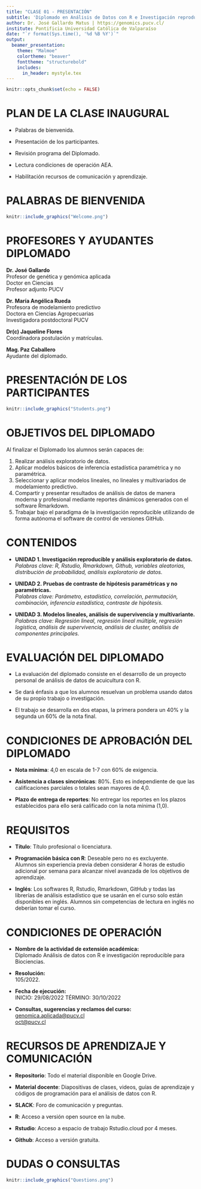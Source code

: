 ```yaml
---
title: "CLASE 01 - PRESENTACIÓN"
subtitle: 'Diplomado en Análisis de Datos con R e Investigación reproducible para Biociencias.'
author: Dr. José Gallardo Matus | https://genomics.pucv.cl/
institute: Pontificia Universidad Católica de Valparaíso 
date: "`r format(Sys.time(), '%d %B %Y')`"
output: 
  beamer_presentation:
    theme: "Malmoe"
    colortheme: "beaver"
    fonttheme: "structurebold"
    includes:
      in_header: mystyle.tex
---
```


```r
knitr::opts_chunk$set(echo = FALSE)
```

# PLAN DE LA CLASE INAUGURAL

- Palabras de bienvenida.

- Presentación de los participantes.

- Revisión programa del Diplomado.

- Lectura condiciones de operación AEA.

- Habilitación recursos de comunicación y aprendizaje.


# PALABRAS DE BIENVENIDA

```r
knitr::include_graphics("Welcome.png")
```

# PROFESORES Y AYUDANTES DIPLOMADO

**Dr. José Gallardo**  
Profesor de genética y genómica aplicada  
Doctor en Ciencias    
Profesor adjunto PUCV  

**Dr. María Angélica Rueda**  
Profesora de modelamiento predictivo   
Doctora en Ciencias Agropecuarias  
Investigadora postdoctoral PUCV

**Dr(c) Jaqueline Flores**  
Coordinadora postulación y matrículas.

**Mag. Paz Caballero**  
Ayudante del diplomado.

# PRESENTACIÓN DE LOS PARTICIPANTES

```r
knitr::include_graphics("Students.png")
```

# OBJETIVOS DEL DIPLOMADO

Al finalizar el Diplomado los alumnos serán capaces de:

1.	Realizar análisis exploratorio de datos.  
2.	Aplicar modelos básicos de inferencia estadística paramétrica y no paramétrica.  
3.	Seleccionar y aplicar modelos lineales, no lineales y multivariados de modelamiento predictivo.  
4.	Compartir y presentar resultados de análisis de datos de manera moderna y profesional mediante reportes dinámicos generados con el software Rmarkdown.  
5.	Trabajar bajo el paradigma de la investigación reproducible utilizando de forma autónoma el software de control de versiones GitHub.  

# CONTENIDOS

- **UNIDAD 1. Investigación reproducible y análisis exploratorio de datos.**  
*Palabras clave: R, Rstudio, Rmarkdown, Github, variables aleatorias, distribución de probabilidad, análisis exploratorio de datos.*  


- **UNIDAD 2. Pruebas de contraste de hipótesis paramétricas y no paramétricas.**  
*Palabras clave: Parámetro, estadístico, correlación, permutación, combinación, inferencia estadística, contraste de hipótesis.*

- **UNIDAD 3. Modelos lineales, análisis de supervivencia y multivariante. ** 
*Palabras clave: Regresión lineal, regresión lineal múltiple, regresión logística, análisis de supervivencia, análisis de cluster, análisis de componentes principales.*


# EVALUACIÓN DEL DIPLOMADO

- La evaluación del diplomado consiste en el desarrollo de un proyecto personal de análisis de datos de acuicultura con R. 

- Se dará énfasis a que los alumnos resuelvan un problema usando datos de su propio trabajo o investigación. 

- El trabajo se desarrolla en dos etapas, la primera pondera un 40% y la segunda un 60% de la nota final.

# CONDICIONES DE APROBACIÓN DEL DIPLOMADO

- **Nota mínima**: 4,0 en escala de 1-7 con 60% de exigencia.

- **Asistencia a clases sincrónicas**: 80%. Esto es independiente de que las calificaciones parciales o totales sean mayores de 4,0.

- **Plazo de entrega de reportes**: No entregar los reportes en los plazos establecidos para ello será calificado con la nota mínima (1,0).

# REQUISITOS

- **Título**: Título profesional o licenciatura. 

- **Programación básica con R**: Deseable pero no es excluyente.   
Alumnos sin experiencia previa deben considerar 4 horas de estudio adicional por semana para alcanzar nivel avanzada de los objetivos de aprendizaje.  

- **Inglés**: Los softwares R, Rstudio, Rmarkdown, GitHub y todas las librerías de análisis estadístico que se usarán en el curso solo están disponibles en inglés. Alumnos sin competencias de lectura en inglés no deberían tomar el curso.  

# CONDICIONES DE OPERACIÓN

- **Nombre de la actividad de extensión académica:**  
Diplomado Análisis de datos con R e investigación reproducible
para Biociencias.

- **Resolución:**  
105/2022.

- **Fecha de ejecución:**  
INICIO: 29/08/2022
TÉRMINO: 30/10/2022  

- **Consultas, sugerencias y reclamos del curso:**
<genomica.aplicada@pucv.cl>  
<oct@pucv.cl>  

# RECURSOS DE APRENDIZAJE Y COMUNICACIÓN

- **Repositorio**: Todo el material disponible en Google Drive.

- **Material docente**: Diapositivas de clases, videos, guías de aprendizaje y códigos de programación para el análisis de datos con R.

- **SLACK**: Foro de comunicación y preguntas.

- **R**: Acceso a versión open source en la nube.

- **Rstudio**: Acceso a espacio de trabajo Rstudio.cloud por 4 meses.

- **Github**: Acceso a versión gratuita.

# DUDAS O CONSULTAS

```r
knitr::include_graphics("Questions.png")
```
